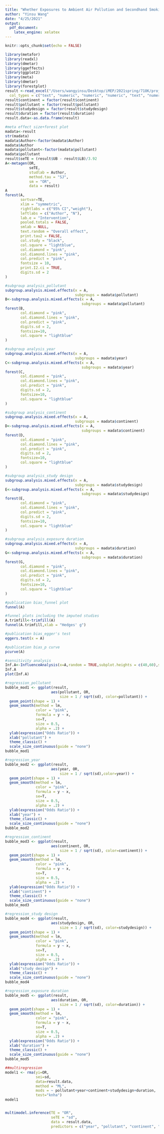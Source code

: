 ```yaml
---
title: "Whether Exposures to Ambient Air Pollution and Secondhand Smoking is associated with Human Depression: A Meta-analysis"
author: "Yinsu Wang"
date: "4/25/2021"
output:
  pdf_document:
    latex_engine: xelatex
---
```


```r
knitr::opts_chunk$set(echo = FALSE)
```


```r
library(metafor)
library(readxl)
library(dmetar)
library(ggeffects)
library(ggplot2)
library(meta)
library(dmetar)
library(forestplot)
result <-read_excel("/Users/wangyinsu/Desktop/iMEP/2021spring/718K/project/meta-analysis/meta\ analysis_final\ report/meta_final_result/result.xlsx", 
  col_types = c("text", "numeric", "numeric", "numeric", "text", "numeric", "text", "text", "text", "numeric"))
result$continent = factor(result$continent)
result$pollutant = factor(result$pollutant)
result$studydesign = factor(result$studydesign)
result$duration = factor(result$duration)
result.data<-as.data.frame(result)
```

```r
#meta effect size+forest plot
madata<-result
str(madata)
madata$Author<-factor(madata$Author)
madata$Author
madata$pollutant<-factor(madata$pollutant)
madata$pollutant
result$seTE = (result$UB - result$LB)/3.92
A<-metagen(OR,
           seTE,
           studlab = Author,
           method.tau = "SJ",
           sm = "OR",
           data = result)
A
forest(A,
       sortvar=TE,
       xlim = "symmetric",
       rightlabs = c("95% CI","weight"),
       leftlabs = c("Author", "N"),
       lab.e = "Intervention",
       pooled.totals = FALSE,
       smlab = NULL,
       text.random = "Overall effect",
       print.tau2 = FALSE,
       col.study = "black",
       col.square = "lightblue",
       col.diamond = "pink",
       col.diamond.lines = "pink",
       col.predict = "pink",
       fontsize = 10,
       print.I2.ci = TRUE,
       digits.sd = 2
)
```

```r
#subgroup analysis_pollutant
subgroup.analysis.mixed.effects(x = A,
                                subgroups = madata$pollutant)
B<-subgroup.analysis.mixed.effects(x = A,
                                   subgroups = madata$pollutant)
forest(B,
       col.diamond = "pink",
       col.diamond.lines = "pink",
       col.predict = "pink",
       digits.sd = 2,
       fontsize=10,
       col.square = "lightblue"
)
```

```r
#subgroup analysis_year
subgroup.analysis.mixed.effects(x = A,
                                subgroups = madata$year)
C<-subgroup.analysis.mixed.effects(x = A,
                                   subgroups = madata$year)
forest(C,
       col.diamond = "pink",
       col.diamond.lines = "pink",
       col.predict = "pink",
       digits.sd = 2,
       fontsize=10,
       col.square = "lightblue"
)
```
```r
#subgroup analysis_continent
subgroup.analysis.mixed.effects(x = A,
                                subgroups = madata$continent)
D<-subgroup.analysis.mixed.effects(x = A,
                                   subgroups = madata$continent)
forest(D,
       col.diamond = "pink",
       col.diamond.lines = "pink",
       col.predict = "pink",
       digits.sd = 2,
       fontsize=10,
       col.square = "lightblue"
)
```
```r
#subgroup analysis_study design
subgroup.analysis.mixed.effects(x = A,
                                subgroups = madata$studydesign)
E<-subgroup.analysis.mixed.effects(x = A,
                                   subgroups = madata$studydesign)
forest(E,
       col.diamond = "pink",
       col.diamond.lines = "pink",
       col.predict = "pink",
       digits.sd = 2,
       fontsize=10,
       col.square = "lightblue"
)
```
```r
#subgroup analysis_exposure duration
subgroup.analysis.mixed.effects(x = A,
                                subgroups = madata$duration)
G<-subgroup.analysis.mixed.effects(x = A,
                                   subgroups = madata$duration)
forest(G,
       col.diamond = "pink",
       col.diamond.lines = "pink",
       col.predict = "pink",
       digits.sd = 2,
       fontsize=10,
       col.square = "lightblue"
)
```

```r
#publication bias_funnel plot
funnel(A)
```
```r
#funnel plots including the imputed studies
A.trimfill<-trimfill(A)
funnel(A.trimfill,xlab = "Hedges' g")
```

```r
#publication bias_egger's test
eggers.test(x = A)
```
```r
#publication bias_p curve
pcurve(A)
```

```r
#sensitivity analysis
Inf.A<-InfluenceAnalysis(x=A,random = TRUE,subplot.heights = c(40,60),subplot.widths = c(20,20),text.scale = 0.8)
Inf.A
plot(Inf.A)
```
```r
#regression_pollutant
bubble_mod1 <- ggplot(result, 
                     aes(pollutant, OR,      
                         size = 1 / sqrt(sd), color=pollutant)) + 
  geom_point(shape = 1) +                   
  geom_smooth(method = lm,                
              color = "pink",
              formula = y ~ x,
              se=T,                          
              size = 0.5, 
              alpha = .2) +  
  ylab(expression("Odds Ratio")) + 
  xlab("pollutant") +                
  theme_classic() +                          
  scale_size_continuous(guide = "none") 
bubble_mod1
```
```r
#regression_year
bubble_mod2 <- ggplot(result, 
                     aes(year, OR,      
                         size = 1 / sqrt(sd),color=year)) + 
  geom_point(shape = 1) +                   
  geom_smooth(method = lm,                
              color = "pink",
              formula = y ~ x,
              se=T,                          
              size = 0.5, 
              alpha = .2) +  
  ylab(expression("Odds Ratio")) + 
  xlab("year") +                
  theme_classic() +                          
  scale_size_continuous(guide = "none") 
bubble_mod2
```
```r
#regression_continent
bubble_mod3 <- ggplot(result, 
                     aes(continent, OR,      
                         size = 1 / sqrt(sd), color=continent)) + 
  geom_point(shape = 1) +                   
  geom_smooth(method = lm,                
              color = "pink",
              formula = y ~ x,
              se=T,                          
              size = 0.5, 
              alpha = .2) +  
  ylab(expression("Odds Ratio")) + 
  xlab("continent") +                
  theme_classic() +                          
  scale_size_continuous(guide = "none") 
bubble_mod3
```
```r
#regression_study design
bubble_mod4 <- ggplot(result, 
                     aes(studydesign, OR,      
                         size = 1 / sqrt(sd), color=studydesign)) + 
  geom_point(shape = 1) +                   
  geom_smooth(method = lm,                
              color = "pink",
              formula = y ~ x,
              se=T,                          
              size = 0.5, 
              alpha = .2) +  
  ylab(expression("Odds Ratio")) + 
  xlab("study design") +                
  theme_classic() +                          
  scale_size_continuous(guide = "none") 
bubble_mod4
```
```r
#regression_exposure duration
bubble_mod5 <- ggplot(result, 
                     aes(duration, OR,      
                         size = 1 / sqrt(sd), color=duration)) + 
  geom_point(shape = 1) +                   
  geom_smooth(method = lm,                
              color = "pink",
              formula = y ~ x,
              se=T,                          
              size = 0.5, 
              alpha = .2) +  
  ylab(expression("Odds Ratio")) + 
  xlab("duration") +                
  theme_classic() +                          
  scale_size_continuous(guide = "none") 
bubble_mod5
```

```r
##multiregression
model1 <- rma(yi=OR,
              sei=sd,
              data=result.data,
              method = "ML",
              mods = ~ pollutant+year+continent+studydesign+duration,
              test="knha")
model1


multimodel.inference(TE = "OR",
                     seTE = "sd",
                     data = result.data,
                     predictors = c("year", "pollutant", "continent", "studydesign", "duration"), interaction = TRUE)
```